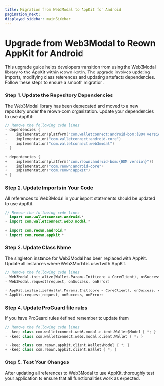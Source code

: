 ```yaml
---
title: Migration from Web3Modal to AppKit for Android
pagination_next:
displayed_sidebar: mainSidebar
---
```


# Upgrade from Web3Modal to Reown AppKit for Android

This upgrade guide helps developers transition from using the Web3Modal library to the AppKit within reown-kotlin. The upgrade involves updating imports, modifying class references and updating artefacts dependencies. Follow these steps to ensure a smooth migration.

### Step 1. Update the Repository Dependencies

The Web3Modal library has been deprecated and moved to a new repository under the reown-com organization. Update your dependencies to use AppKit:

```swift {8-12}
// Remove the following code lines
- dependencies {
-    implementation(platform("com.walletconnect:android-bom:{BOM version}"))
-    implementation("com.walletconnect:android-core")
-    implementation("com.walletconnect:web3modal")
- }

+ dependencies {
+    implementation(platform("com.reown:android-bom:{BOM version}"))
+    implementation("com.reown:android-core")
+    implementation("com.reown:appkit")
+ }

```

### Step 2. Update Imports in Your Code

All references to Web3Modal in your import statements should be updated to use AppKit.

```swift {5,6}
// Remove the following code lines
- import com.walletconnect.android.*
- import com.walletconnect.web3.modal.*

+ import com.reown.android.*
+ import com.reown.appkit.*
```

### Step 3. Update Class Name

The singleton instance for Web3Modal has been replaced with AppKit. Update all instances where Web3Modal is used with AppKit.

```swift {5,6}
// Remove the following code lines
- Web3Modal.initialize(Wallet.Params.Init(core = CoreClient), onSuccess, onError)
- Web3Modal.request(request, onSuccess, onError)

+ AppKit.initialize(Wallet.Params.Init(core = CoreClient), onSuccess, onError)
+ AppKit.request(request, onSuccess, onError)
```

### Step 4. Update ProGuard file rules

If you have ProGuard rules defined remember to update them

```swift {5,6}
// Remove the following code lines
- -keep class com.walletconnect.web3.modal.client.Wallet$Model { *; }
- -keep class com.walletconnect.web3.modal.client.Wallet { *; }

+ -keep class com.reown.appkit.client.Wallet$Model { *; }
+ -keep class com.reown.appkit.client.Wallet { *; }
```

### Step 5. Test Your Changes

After updating all references to Web3Modal to use AppKit, thoroughly test your application to ensure that all functionalities work as expected.

